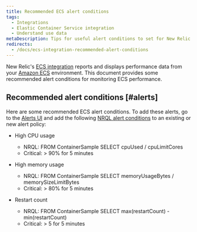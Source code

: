 ```yaml
---
title: Recommended ECS alert conditions
tags:
  - Integrations
  - Elastic Container Service integration
  - Understand use data
metaDescription: Tips for useful alert conditions to set for New Relic's Amazon ECS integration.
redirects:
  - /docs/ecs-integration-recommended-alert-conditions
---
```


New Relic's [ECS integration](https://docs.newrelic.com/docs/introduction-amazon-ecs-integration) reports and displays performance data from your [Amazon ECS](https://docs.aws.amazon.com/ecs/index.html "Link opens in a new window.") environment. This document provides some recommended alert conditions for monitoring ECS performance.

## Recommended alert conditions [#alerts]

Here are some recommended ECS alert conditions. To add these alerts, go to the [Alerts UI](http://alerts.newrelic.com/) and add the following [NRQL alert conditions](/docs/alerts/new-relic-alerts/defining-conditions/create-alert-conditions-nrql-queries) to an existing or new alert policy:

* High CPU usage

  * NRQL: FROM ContainerSample SELECT cpuUsed / cpuLimitCores
  * Critical: > 90% for 5 minutes
* High memory usage

  * NRQL: FROM ContainerSample SELECT memoryUsageBytes / memorySizeLimitBytes
  * Critical: > 80% for 5 minutes
* Restart count

  * NRQL: FROM ContainerSample SELECT max(restartCount) - min(restartCount)
  * Critical: > 5 for 5 minutes

